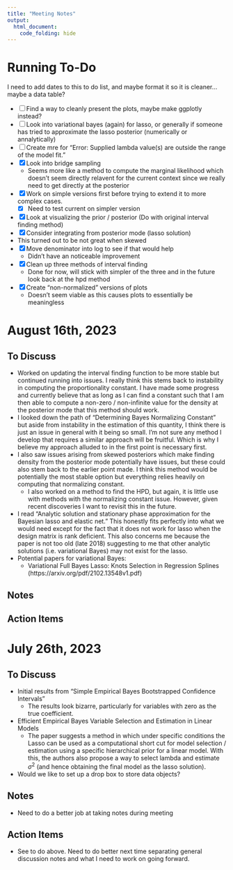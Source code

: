 ```yaml
---
title: "Meeting Notes"
output:
  html_document:
    code_folding: hide
---
```




# Running To-Do

I need to add dates to this to do list, and maybe format it so it is cleaner... maybe a data table?

- [ ] Find a way to cleanly present the plots, maybe make ggplotly instead?
- [ ] Look into variational bayes (again) for lasso, or generally if someone has tried to approximate the lasso posterior (numerically or annalytically)
- [ ] Create mre for "Error: Supplied lambda value(s) are outside the range of the model fit."
- [x] Look into bridge sampling
  - Seems more like a method to compute the marginal likelihood which doesn't seem directly relavent for the current context since we really need to get directly at the posterior
- [x] Work on simple versions first before trying to extend it to more complex cases.
  - [x] Need to test current on simpler version
- [x] Look at visualizing the prior / posterior (Do with original interval finding method)
- [x] Consider integrating from posterior mode (lasso solution)
 - This turned out to be not great when skewed
- [x] Move denominator into log to see if that would help
  - Didn't have an noticeable improvement
- [x] Clean up three methods of interval finding
  - Done for now, will stick with simpler of the three and in the future look back at the hpd method
- [x] Create "non-normalized" versions of plots
  - Doesn't seem viable as this causes plots to essentially be meaningless

# August 16th, 2023

## To Discuss

- Worked on updating the interval finding function to be more stable but continued running into issues. I really think this stems back to instability in computing the proportionality constant. I have made some progress and currently believe that as long as I can find a constant such that I am then able to compute a non-zero / non-infinite value for the density at the posterior mode that this method should work.
- I looked down the path of "Determining Bayes Normalizing Constant" but aside from instability in the estimation of this quantity, I think there is just an issue in general with it being so small. I'm not sure any method I develop that requires a similar approach will be fruitful. Which is why I believe my approach alluded to in the first point is necessary first.
- I also saw issues arising from skewed posteriors which make finding density from the posterior mode potentially have issues, but these could also stem back to the earlier point made. I think this method would be potentially the most stable option but everything relies heavily on computing that normalizing constant.
  - I also worked on a method to find the HPD, but again, it is little use with methods with the normalizing constant issue. However, given recent discoveries I want to revisit this in the future.
- I read "Analytic solution and stationary phase approximation for the Bayesian lasso and elastic net." This honestly fits perfectly into what we would need except for the fact that it does not work for lasso when the design matrix is rank deficient. This also concerns me because the paper is not too old (late 2018) suggesting to me that other analytic solutions (i.e. variational Bayes) may not exist for the lasso.
- Potential papers for variational Bayes:
  - Variational Full Bayes Lasso: Knots Selection in Regression Splines (https://arxiv.org/pdf/2102.13548v1.pdf)
  
## Notes

## Action Items

# July 26th, 2023

## To Discuss

- Initial results from "Simple Empirical Bayes Bootstrapped Confidence Intervals"
  - The results look bizarre, particularly for variables with zero as the true coefficient.
- Efficient Empirical Bayes Variable Selection and Estimation in Linear Models
  - The paper suggests a method in which under specific conditions the Lasso can be used as a computational short cut for model selection / estimation using a specific hierarchical prior for a linear model. With this, the authors also propose a way to select lambda and estimate $\sigma^2$ (and hence obtaining the final model as the lasso solution).
- Would we like to set up a drop box to store data objects?

## Notes

- Need to do a better job at taking notes during meeting

## Action Items

- See to do above. Need to do better next time separating general discussion notes and what I need to work on going forward.

